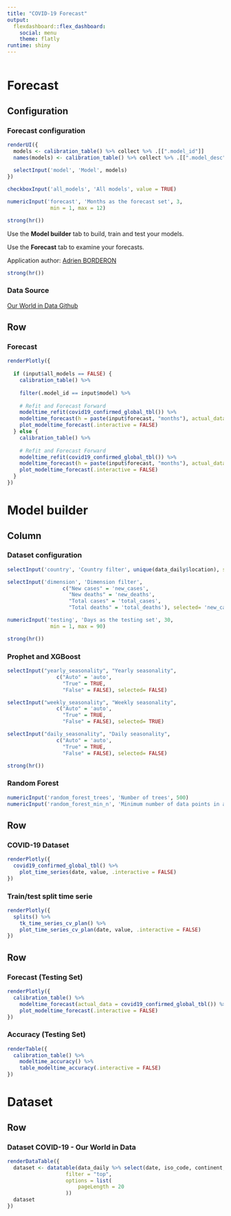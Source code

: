 ```yaml
---
title: "COVID-19 Forecast"
output: 
  flexdashboard::flex_dashboard:
    social: menu
    theme: flatly
runtime: shiny
---
```



```r
```


Forecast {data-orientation=rows, data-icon="fa-line-chart"}
=====================================  

Configuration {.sidebar}
-------------------------------------
### Forecast configuration
```r
renderUI({
  models <- calibration_table() %>% collect %>% .[[".model_id"]]
  names(models) <- calibration_table() %>% collect %>% .[[".model_desc"]]
  
  selectInput('model', 'Model', models)
})

checkboxInput('all_models', 'All models', value = TRUE)

numericInput('forecast', 'Months as the forecast set', 3,
              min = 1, max = 12)

strong(hr())
```
Use the __Model builder__ tab to build, train and test your models.

Use the __Forecast__ tab to examine your forecasts.  

Application author: [Adrien BORDERON](https://www.linkedin.com/in/aborderon/)

```r
strong(hr())
```

### Data Source

[Our World in Data Github](https://ourworldindata.org/coronavirus)


Row {data-height=600}
-------------------------------------
    
### Forecast
    
```r
renderPlotly({
  
  if (input$all_models == FALSE) {
    calibration_table() %>%
    
    filter(.model_id == input$model) %>%
  
    # Refit and Forecast Forward
    modeltime_refit(covid19_confirmed_global_tbl()) %>%
    modeltime_forecast(h = paste(input$forecast, "months"), actual_data = covid19_confirmed_global_tbl()) %>%
    plot_modeltime_forecast(.interactive = FALSE)
  } else {
    calibration_table() %>%
  
    # Refit and Forecast Forward
    modeltime_refit(covid19_confirmed_global_tbl()) %>%
    modeltime_forecast(h = paste(input$forecast, "months"), actual_data = covid19_confirmed_global_tbl()) %>%
    plot_modeltime_forecast(.interactive = FALSE)
  }
})
```

Model builder {data-orientation=rows, data-icon="fa-cogs"}
=====================================
Column {.sidebar}
-------------------------------------
### Dataset configuration
```r
selectInput('country', 'Country filter', unique(data_daily$location), selected= "World")

selectInput('dimension', 'Dimension filter', 
                  c("New cases" = 'new_cases',
                    "New deaths" = 'new_deaths',
                    "Total cases" = 'total_cases',
                    "Total deaths" = 'total_deaths'), selected= 'new_cases')

numericInput('testing', 'Days as the testing set', 30,
              min = 1, max = 90)
```
```r
strong(hr())
```

### Prophet and XGBoost 
```r
selectInput("yearly_seasonality", "Yearly seasonality",
                c("Auto" = 'auto',
                  "True" = TRUE,
                  "False" = FALSE), selected= FALSE)

selectInput("weekly_seasonality", "Weekly seasonality",
                c("Auto" = 'auto',
                  "True" = TRUE,
                  "False" = FALSE), selected= TRUE)

selectInput("daily_seasonality", "Daily seasonality",
                c("Auto" = 'auto',
                  "True" = TRUE,
                  "False" = FALSE), selected= FALSE)
```
```r
strong(hr())
```

### Random Forest
```r
numericInput('random_forest_trees', 'Number of trees', 500)
numericInput('random_forest_min_n', 'Minimum number of data points in a node', 50)
```
   
Row  {data-height=600}
-------------------------------------
   
### COVID-19 Dataset

```r
renderPlotly({
  covid19_confirmed_global_tbl() %>%
    plot_time_series(date, value, .interactive = FALSE)
})

```

### Train/test split time serie
    
```r

renderPlotly({
  splits() %>%
    tk_time_series_cv_plan() %>%
    plot_time_series_cv_plan(date, value, .interactive = FALSE)
})
```

Row  {data-height=600}
-------------------------------------
   
### Forecast (Testing Set)

```r
renderPlotly({
  calibration_table() %>%
    modeltime_forecast(actual_data = covid19_confirmed_global_tbl()) %>%
    plot_modeltime_forecast(.interactive = FALSE)
})

```

### Accuracy (Testing Set)
    
```r
renderTable({
  calibration_table() %>%
    modeltime_accuracy() %>%
    table_modeltime_accuracy(.interactive = FALSE)
})
```

Dataset {data-orientation=rows, data-icon="fa-table"}
=====================================
Row {data-height=600}
-------------------------------------
### Dataset COVID-19 - Our World in Data
```r
renderDataTable({
  dataset <- datatable(data_daily %>% select(date, iso_code, continent, location, total_cases, total_deaths, new_cases, new_deaths),
                   filter = "top",
                   options = list(
                       pageLength = 20
                   ))
  dataset
})

```